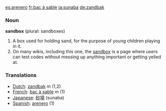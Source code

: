 [[es:arenero]]
[[fr:bac à sable]]
[[ja:sunaba]]
[[de:zandbak]]
=== Noun ===

'''sandbox''' (plural: sandboxes)

#A box used for holding sand, for the purpose of young children playing in it. 
#On many wikis, including this one, the [[wiktionary:sandbox|sandbox]] is a page where users can test codes without messing up anything important or getting yelled at.

=== Translations ===
*[[Dutch]]: [[:de:zandbak|zandbak]] ''m'' (1,2)
*[[French]]: [[:fr:bac à sable|bac à sable]] ''m'' (1)
*[[Japanese]]: [[砂場]] (sunaba)
*[[Spanish]]: [[:es:arenero|arenero]] (1)